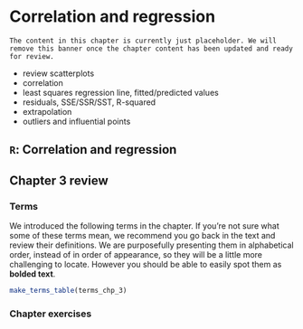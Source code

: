 # Correlation and regression {#cor-reg}

```block2
The content in this chapter is currently just placeholder. We will remove this banner once the chapter content has been updated and ready for review.
```


- review scatterplots
- correlation
- least squares regression line, fitted/predicted values
- residuals, SSE/SSR/SST, R-squared
- extrapolation
- outliers and influential points
	

## `R`: Correlation and regression

## Chapter 3 review {#chp3-review}

### Terms

We introduced the following terms in the chapter. 
If you're not sure what some of these terms mean, we recommend you go back in the text and review their definitions.
We are purposefully presenting them in alphabetical order, instead of in order of appearance, so they will be a little more challenging to locate. 
However you should be able to easily spot them as **bolded text**.

```r
make_terms_table(terms_chp_3)
```

### Chapter exercises
